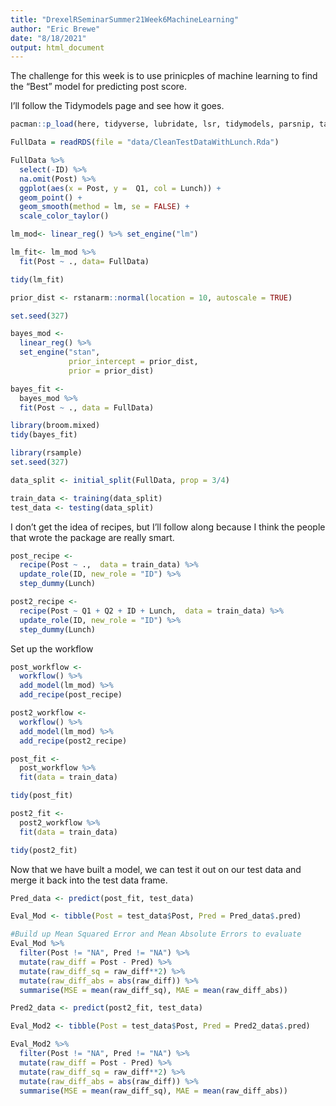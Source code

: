 ```yaml
---
title: "DrexelRSeminarSummer21Week6MachineLearning"
author: "Eric Brewe"
date: "8/18/2021"
output: html_document
---
```


The challenge for this week is to use prinicples of machine learning to find the "Best"  model for predicting post score.  

I'll follow the Tidymodels page and see how it goes.

```r
pacman::p_load(here, tidyverse, lubridate, lsr, tidymodels, parsnip, tayloRswift, rsample)

FullData = readRDS(file = "data/CleanTestDataWithLunch.Rda")

```

```r

FullData %>%
  select(-ID) %>%
  na.omit(Post) %>%
  ggplot(aes(x = Post, y =  Q1, col = Lunch)) +
  geom_point() + 
  geom_smooth(method = lm, se = FALSE) +
  scale_color_taylor()

```

```r

lm_mod<- linear_reg() %>% set_engine("lm")

lm_fit<- lm_mod %>%
  fit(Post ~ ., data= FullData)

tidy(lm_fit)

```

```r

prior_dist <- rstanarm::normal(location = 10, autoscale = TRUE)

set.seed(327)

bayes_mod <- 
  linear_reg() %>%
  set_engine("stan",
             prior_intercept = prior_dist,
             prior = prior_dist)

bayes_fit <- 
  bayes_mod %>%
  fit(Post ~ ., data = FullData)

library(broom.mixed)
tidy(bayes_fit)

```


```r

library(rsample)
set.seed(327)

data_split <- initial_split(FullData, prop = 3/4)

train_data <- training(data_split)
test_data <- testing(data_split)
```




I don't get the idea of recipes, but I'll follow along because I think the people that wrote the package are really smart. 

```r

post_recipe <-
  recipe(Post ~ .,  data = train_data) %>%
  update_role(ID, new_role = "ID") %>%
  step_dummy(Lunch)

post2_recipe <-
  recipe(Post ~ Q1 + Q2 + ID + Lunch,  data = train_data) %>%
  update_role(ID, new_role = "ID") %>%
  step_dummy(Lunch)

```


Set up the workflow 
```r

post_workflow <- 
  workflow() %>%
  add_model(lm_mod) %>%
  add_recipe(post_recipe)

post2_workflow <- 
  workflow() %>%
  add_model(lm_mod) %>%
  add_recipe(post2_recipe)

```


```r

post_fit <-
  post_workflow %>%
  fit(data = train_data)

tidy(post_fit)

post2_fit <-
  post2_workflow %>%
  fit(data = train_data)

tidy(post2_fit)
```

Now that we have built a model, we can test it out on our test data and merge it back into the test data frame. 
```r

Pred_data <- predict(post_fit, test_data)

Eval_Mod <- tibble(Post = test_data$Post, Pred = Pred_data$.pred)

#Build up Mean Squared Error and Mean Absolute Errors to evaluate 
Eval_Mod %>%
  filter(Post != "NA", Pred != "NA") %>%
  mutate(raw_diff = Post - Pred) %>%
  mutate(raw_diff_sq = raw_diff**2) %>%
  mutate(raw_diff_abs = abs(raw_diff)) %>%
  summarise(MSE = mean(raw_diff_sq), MAE = mean(raw_diff_abs))

Pred2_data <- predict(post2_fit, test_data)

Eval_Mod2 <- tibble(Post = test_data$Post, Pred = Pred2_data$.pred)

Eval_Mod2 %>%
  filter(Post != "NA", Pred != "NA") %>%
  mutate(raw_diff = Post - Pred) %>%
  mutate(raw_diff_sq = raw_diff**2) %>%
  mutate(raw_diff_abs = abs(raw_diff)) %>%
  summarise(MSE = mean(raw_diff_sq), MAE = mean(raw_diff_abs))

```



